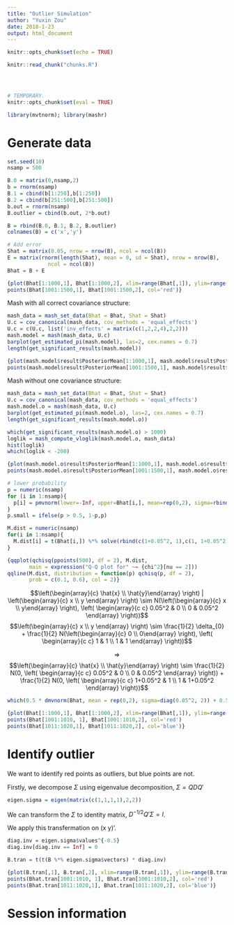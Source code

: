 ```yaml
---
title: "Outlier Simulation"
author: "Yuxin Zou"
date: 2018-1-23
output: html_document
---
```


```r
knitr::opts_chunk$set(echo = TRUE)
```

```r
knitr::read_chunk("chunks.R")
```

<!-- Update knitr chunk options -->
```r
```

<!-- Insert the date the file was last updated -->
```r
```

<!-- Insert the R version (Git commit SHA1) if Git repository exists and R
 package git2r is installed -->
```r
```

```r
# TEMPORARY.
knitr::opts_chunk$set(eval = TRUE)
```

```r
library(mvtnorm); library(mashr)
```

# Generate data
```r
set.seed(10)
nsamp = 500

B.0 = matrix(0,nsamp,2)
b = rnorm(nsamp)
B.1 = cbind(b[1:250],b[1:250])
B.2 = cbind(b[251:500],b[251:500])
b.out = rnorm(nsamp)
B.outlier = cbind(b.out, 2*b.out)

B = rbind(B.0, B.1, B.2, B.outlier)
colnames(B) = c('x','y')

# Add error
Shat = matrix(0.05, nrow = nrow(B), ncol = ncol(B))
E = matrix(rnorm(length(Shat), mean = 0, sd = Shat), nrow = nrow(B),
             ncol = ncol(B))
Bhat = B + E

{plot(Bhat[1:1000,1], Bhat[1:1000,2], xlim=range(Bhat[,1]), ylim=range(Bhat[,2]), xlab = 'x', ylab='y')
points(Bhat[1001:1500,1], Bhat[1001:1500,2], col='red')}
```

Mash with all correct covariance structure:
```r
mash_data = mash_set_data(Bhat = Bhat, Shat = Shat)
U.c = cov_canonical(mash_data, cov_methods = 'equal_effects')
U.c = c(U.c, list('inv_effects' = matrix(c(1,2,2,4),2,2)))
mash.model = mash(mash_data, U.c)
barplot(get_estimated_pi(mash.model), las=2, cex.names = 0.7)
length(get_significant_results(mash.model))
```

```r
{plot(mash.model$result$PosteriorMean[1:1000,1], mash.model$result$PosteriorMean[1:1000,2])
points(mash.model$result$PosteriorMean[1001:1500,1], mash.model$result$PosteriorMean[1001:1500,2], col='red')}
```

Mash without one covariance structure:

```r
mash_data = mash_set_data(Bhat = Bhat, Shat = Shat)
U.c = cov_canonical(mash_data, cov_methods = 'equal_effects')
mash.model.o = mash(mash_data, U.c)
barplot(get_estimated_pi(mash.model.o), las=2, cex.names = 0.7)
length(get_significant_results(mash.model.o))
```

```r
which(get_significant_results(mash.model.o) > 1000)
loglik = mash_compute_vloglik(mash.model.o, mash_data)
hist(loglik)
which(loglik < -200)
```

```r
{plot(mash.model.o$result$PosteriorMean[1:1000,1], mash.model.o$result$PosteriorMean[1:1000,2])
points(mash.model.o$result$PosteriorMean[1001:1500,1], mash.model.o$result$PosteriorMean[1001:1500,2], col='red')}
```

```r
# lower probability
p = numeric(nsamp)
for (i in 1:nsamp){
  p[i] = pmvnorm(lower=-Inf, upper=Bhat[i,], mean=rep(0,2), sigma=rbind(c(1+0.05^2, 1),c(1, 1+0.05^2)))
}
p.small = ifelse(p > 0.5, 1-p,p)

M.dist = numeric(nsamp)
for(i in 1:nsamp){
  M.dist[i] = t(Bhat[i,]) %*% solve(rbind(c(1+0.05^2, 1),c(1, 1+0.05^2))) %*% Bhat[i,]
}

{qqplot(qchisq(ppoints(500), df = 2), M.dist,
       main = expression("Q-Q plot for" ~~ {chi^2}[nu == 2]))
qqline(M.dist, distribution = function(p) qchisq(p, df = 2),
       prob = c(0.1, 0.6), col = 2)}
```

$$\left(\begin{array}{c} \hat{x} \\ \hat{y}\end{array} \right) | \left(\begin{array}{c} x \\ y \end{array} \right) \sim N(\left(\begin{array}{c} x \\ y\end{array} \right), \left( \begin{array}{c c} 0.05^2 & 0 \\
0 & 0.05^2 \end{array} \right))$$
$$\left(\begin{array}{c} x \\ y \end{array} \right) \sim \frac{1}{2} \delta_{0} + \frac{1}{2} N(\left(\begin{array}{c} 0 \\ 0\end{array} \right), \left( \begin{array}{c c} 1 & 1 \\
1 & 1 \end{array} \right))$$

$$\Rightarrow$$ $$\left(\begin{array}{c} \hat{x} \\ \hat{y}\end{array} \right) \sim \frac{1}{2} N(0, \left( \begin{array}{c c} 0.05^2 & 0 \\
0 & 0.05^2 \end{array} \right)) + \frac{1}{2} N(0, \left( \begin{array}{c c} 1+0.05^2 & 1 \\
1 & 1+0.05^2 \end{array} \right))$$ 

```r
which(0.5 * dmvnorm(Bhat, mean = rep(0,2), sigma=diag(0.05^2, 2)) + 0.5 * dmvnorm(Bhat, mean = rep(0,2), sigma=rbind(c(1+0.05^2, 1),c(1, 1+0.05^2))))
```

```r
{plot(Bhat[1:1000,1], Bhat[1:1000,2], xlim=range(Bhat[,1]), ylim=range(Bhat[,2]), xlab = 'x', ylab='y')
points(Bhat[1001:1010, 1], Bhat[1001:1010,2], col='red')
points(Bhat[1011:1020,1], Bhat[1011:1020,2], col='blue')}
```

# Identify outlier

We want to identify red points as outliers, but blue points are not.

Firstly, we decompose $\Sigma$ using eigenvalue decomposition, $\Sigma = QDQ'$

```r
eigen.sigma = eigen(matrix(c(1,1,1,1),2,2))
```

We can transform the $\Sigma$ to identity matrix, $D^{-1/2}Q' \Sigma = I$.

We apply this transfermation on (x y)'.

```r
diag.inv = eigen.sigma$values^{-0.5}
diag.inv[diag.inv == Inf] = 0

B.tran = t(t(B %*% eigen.sigma$vectors) * diag.inv)
```

```r
{plot(B.tran[,1], B.tran[,2], xlim=range(B.tran[,1]), ylim=range(B.tran[,2]), xlab = 'x', ylab='y')
points(Bhat.tran[1001:1010, 1], Bhat.tran[1001:1010,2], col='red')
points(Bhat.tran[1011:1020,1], Bhat.tran[1011:1020,2], col='blue')}
```

# Session information

<!-- Insert the session information into the document -->
```r
```
